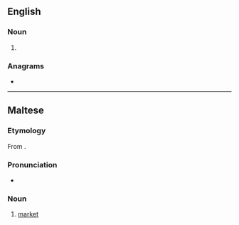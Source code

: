 ==English==

===Noun===
{{en-noun}}

# {{alternative spelling of|souq|lang=en}}

===Anagrams===
* {{anagrams|en|Qus}}

----

==Maltese==

===Etymology===
From {{etyl|ar|mt}} {{m|ar|سُوق}}.

===Pronunciation===
* {{IPA|/suːʔ/|lang=mt}}

===Noun===
{{mt-noun|m|swieq}}

# [[market]]